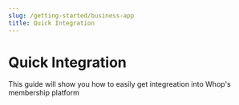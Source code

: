 ```yaml
---
slug: /getting-started/business-app
title: Quick Integration
---
```



# Quick Integration

This guide will show you how to easily get integreation into Whop's membership platform
